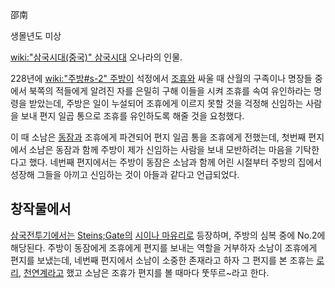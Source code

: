 邵南

생몰년도 미상

[[wiki:"삼국시대(중국)" 삼국시대]] 오나라의 인물.

228년에 [[wiki:"주방#s-2" 주방]]이 석정에서 [[조휴]]와 싸울 때 산월의 구족이나 명장들 중에서 북쪽의 적들에게 알려진 자를 은밀히 구해 이들을 시켜 조휴를 속여 유인하라는 명령을 받았는데, 주방은 일이 누설되어 조휴에게 이르지 못할 것을 걱정해 신임하는 사람을 보내 편지 일곱 통으로 조휴를 유인하도록 해줄 것을 요청했다.

이 때 소남은 [[동잠]]과 조휴에게 파견되어 편지 일곱 통을 조휴에게 전했는데, 첫번째 편지에서 소남은 동잠과 함께 주방이 제가 신임하는 사람을 보내 모반하려는 마음을 기탁한다고 했다. 네번째 편지에서는 주방이 동잠은 소남과 함께 어린 시절부터 주방의 집에서 성장해 그들을 아끼고 신임하는 것이 아들과 같다고 언급되었다.

== 창작물에서 ==
[[삼국전투기]]에서는 [[Steins;Gate]]의 [[시이나 마유리]]로 등장하며, 주방의 심복 중에 No.2에 해당된다. 주방이 동잠에게 조휴에게 편지를 보내는 역할을 거부하자 소남이 조휴에게 편지를 보냈는데, 네번째 편지에서 소남이 소중한 존재라고 하자 그 편지를 본 조휴는 [[로리]], [[천연계]]라고 했고 소남은 조휴가 편지를 볼 때마다 뚯뚜르~라고 한다.
